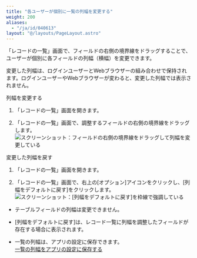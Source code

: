 ```yaml
---
title: "各ユーザーが個別に一覧の列幅を変更する"
weight: 200
aliases:
  - "/ja/id/040613"
layout: "@/layouts/PageLayout.astro"
---
```




「レコードの一覧」画面で、フィールドの右側の境界線をドラッグすることで、ユーザーが個別に各フィールドの列幅（横幅）を変更できます。

<Note>


変更した列幅は、ログインユーザーとWebブラウザーの組み合わせで保持されます。ログインユーザーやWebブラウザーが変わると、変更した列幅では表示されません。


</Note>

<Heading id="view_viewwidth_10">列幅を変更する</Heading>
1. 「レコードの一覧」画面を開きます。

1. 「レコードの一覧」画面で、調整するフィールドの右側の境界線をドラッグします。  
   <Img src="/k/kintone/img-ja/viewwidth_img01.gif" alt="スクリーンショット：フィールドの右側の境界線をドラッグして列幅を変更している" />

<Heading id="view_viewwidth_20">変更した列幅を戻す</Heading>
1. 「レコードの一覧」画面を開きます。

1. 「レコードの一覧」画面で、右上の[オプション]アイコンをクリックし、[列幅をデフォルトに戻す]をクリックします。  
   <Img src="/k/kintone/img-ja/viewwidth_img02.png" alt="スクリーンショット：[列幅をデフォルトに戻す]を枠線で強調している" />

<Note>


* テーブルフィールドの列幅は変更できません。

* [列幅をデフォルトに戻す]は、レコード一覧に列幅を調整したフィールドが存在する場合に表示されます。

* 一覧の列幅は、アプリの設定に保存できます。  
  [一覧の列幅をアプリの設定に保存する](/k/ja/id/040611.html)


</Note>
